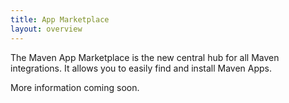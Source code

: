 ```yaml
---
title: App Marketplace
layout: overview
---
```


The Maven App Marketplace is the new central hub for all Maven integrations. It allows you to easily find and install 
Maven Apps.

More information coming soon.